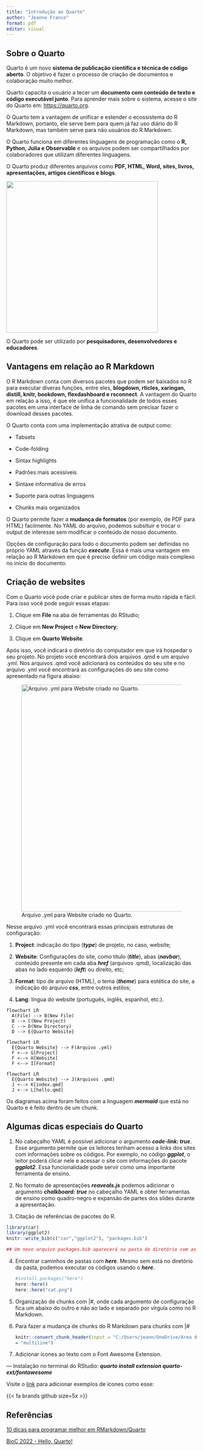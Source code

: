 ---
title: "Introdução ao Quarto"
author: "Jeanne Franco"
format: pdf
editor: visual
---

## Sobre o Quarto

Quarto é um novo **sistema de publicação científica e técnica de código aberto**. O objetivo é fazer o processo de criação de documentos e colaboração muito melhor.

Quarto capacita o usuário a tecer um **documento com conteúdo de texto e código executável junto**. Para aprender mais sobre o sistema, acesse o site do Quarto em: <https://quarto.org>.

O Quarto tem a vantagem de unificar e estender o ecossistema do R Markdown, portanto, ele serve bem para quem já faz uso diário do R Markdown, mas também serve para não usuários do R Markdown.

O Quarto funciona em diferentes linguagens de programação como o **R, Python, Julia e Observable** e os arquivos podem ser compartilhados por colaboradores que utilizam diferentes linguagens.

O Quarto produz diferentes arquivos como **PDF, HTML, Word, sites, livros, apresentações, artigos científicos e blogs**.

[![](quarto_schematic.png){fig-align="center" width="400"}](https://ucsb-meds.github.io/creating-quarto-websites/)

O Quarto pode ser utilizado por **pesquisadores, desenvolvedores e educadores**.

## Vantagens em relação ao R Markdown

O R Markdown conta com diversos pacotes que podem ser baixados no R para executar diveras funções, entre eles, **blogdown, rticles, xaringan, distill, knitr, bookdown, flexdashboard e rsconnect**. A vantagem do Quarto em relação a isso, é que ele unifica a funcionalidade de todos esses pacotes em uma interface de linha de comando sem precisar fazer o download desses pacotes.

O Quarto conta com uma implementação atrativa de output como:

-   Tabsets

-   Code-folding

-   Sintax highlights

-   Padrões mais acessíveis

-   Sintaxe informativa de erros

-   Suporte para outras linguagens

-   Chunks mais organizados

O Quarto permite fazer a **mudança de formatos** (por exemplo, de PDF para HTML) facilmente. No YAML do arquivo, podemos subsituir e trocar o output de interesse sem modificar o conteúdo de nosso documento.

Opções de configuração para todo o documento podem ser definidas no próprio YAML através da função ***execute***. Essa é mais uma vantagem em relação ao R Markdown em que é preciso definir um código mais complexo no início do documento.

## Criação de websites

Com o Quarto você pode criar e publicar sites de forma muito rápida e fácil. Para isso você pode seguir essas etapas:

1.  Clique em **File** na aba de ferramentas do RStudio;

2.  Clique em **New Project** e **New Directory**;

3.  Clique em **Quarto Website**.

Após isso, você indicará o diretório do computador em que irá hospedar o seu projeto. No projeto você encontrará dois arquivos .qmd e um arquivo .yml. Nos arquivos .qmd você adicionará os conteúdos do seu site e no arquivo .yml você encontrará as configurações do seu site como apresentado na figura abaixo:

![Arquivo .yml para Website criado no Quarto.](site_quarto.png){fig-align="center" width="600"}

Nesse arquivo .yml você encontrará essas principais estruturas de configuração:

1.  **Project**: indicação do tipo (***type***) de projeto, no caso, website;

2.  **Website**: Configurações do site, como título (***title***), abas (***navbar***), conteúdo presente em cada aba ***href*** (arquivos .qmd), localização das abas no lado esquerdo (***left***) ou direito, etc;

3.  **Format**: tipo de arquivo (HTML), o tema (***theme***) para estética do site, a indicação do arquivo ***css***, entre outros estilos;

4.  **Lang**: língua do website (português, inglês, espanhol, etc.).

```{mermaid}
flowchart LR
  A(File) --> B(New File)
  B --> C(New Project)
  C --> D(New Directory)
  D --> E{Quarto Website}
```

```{mermaid}
flowchart LR
  E{Quarto Website} --> F(Arquivo .yml)
  F <--> G[Project]
  F <--> H[Website]
  F <--> I[Format]
```

```{mermaid}
flowchart LR
  E{Quarto Website} --> J(Arquivos .qmd)
  J <--> K[index.qmd]
  J <--> L[hello.qmd]
```

Os diagramas acima foram feitos com a linguagem ***mermaid*** que está no Quarto e é feito dentro de um chunk.

## Algumas dicas especiais do Quarto

1.  No cabeçalho YAML é possível adicionar o argumento ***code-link: true***. Esse argumento permite que os leitores tenham acesso a links dos sites com informações sobre os códigos. Por exemplo, no código ***ggplot***, o leitor poderá clicar nele e acessar o site com informações do pacote ***ggplot2***. Essa funcionalidade pode servir como uma importante ferramenta de ensino.

2.  No formato de apresentações ***reaveals.js*** podemos adicionar o argumento ***chalkboard: true*** no cabeçalho YAML e obter ferramentas de ensino como quadro-negro e expansão de partes dos slides durante a apresentação.

3.  Citação de referências de pacotes do R.

```{r, message=FALSE, warning=FALSE}
library(car)
library(ggplot2)
knitr::write_bib(c("car","ggplot2"), "packages.bib")

## Um novo arquivo packages.bib aparecerá na pasta do diretório com as referências.
```

4.  Encontrar caminhos de pastas com ***here***. Mesmo sem está no diretório da pasta, podemos executar os códigos usando o ***here***.

    ```{r, eval = TRUE}
    #install.packages("here")
    here::here()
    here::here("cat.png")
    ```

5.  Organização de chunks com \|#, onde cada argumento de configuração fica um abaixo do outro e não ao lado e separado por vírgula como no R Markdown.



6.  Para fazer a mudança de chunks do R Markdown para chunks com \|#

    ```{r, echo = TRUE, results = "hide", message = FALSE, warning = FALSE, out.width = "50%", fig.align = 'center', fig.cap = "Um gatinho."}

    knitr::convert_chunk_header(input = "C:/Users/jeann/OneDrive/Área de Trabalho/introducao_quarto_markdown.qmd", type
    = "multiline")
    ```

7.  Adicionar ícones ao texto com o Font Awesome Extension.

--- Instalação no terminal do RStudio: ***quarto install extension quarto-ext/fontawesome***

Visite o [link](https://github.com/quarto-ext/fontawesome) para adicionar exemplos de ícones como esse:

{{< fa brands github size=5x >}}

## Referências

[10 dicas para programar melhor em RMarkdown/Quarto](https://www.youtube.com/watch?v=YMGZQmMK2C8)

[BioC 2022 - Hello, Quarto!](https://www.youtube.com/watch?v=YVa5cdkypbw&list=WL&index=14)

